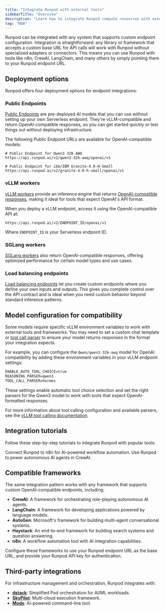 ```yaml
---
title: "Integrate Runpod with external tools"
sidebarTitle: "Overview"
description: "Learn how to integrate Runpod compute resources with external tools and agentic frameworks."
tag: "NEW"
---
```


Runpod can be integrated with any system that supports custom endpoint configuration. Integration is straightforward: any library or framework that accepts a custom base URL for API calls will work with Runpod without specialized adapters or connectors. This means you can use Runpod with tools like n8n, CrewAI, LangChain, and many others by simply pointing them to your Runpod endpoint URL. 

## Deployment options

Runpod offers four deployment options for endpoint integrations:

### Public Endpoints

[Public Endpoints](/hub/public-endpoints) are pre-deployed AI models that you can use without setting up your own Serverless endpoint. They're vLLM-compatible and return OpenAI-compatible responses, so you can get started quickly or test things out without deploying infrastructure.

The following Public Endpoint URLs are available for OpenAI-compatible models:

```
# Public Endpoint for Qwen3 32B AWQ
https://api.runpod.ai/v2/qwen3-32b-awq/openai/v1

# Public Endpoint for ibm/IBM Granite-4.0-H-Small
https://api.runpod.ai/v2/granite-4-0-h-small/openai/v1
```

### vLLM workers

[vLLM workers](/serverless/vllm/overview) provide an inference engine that returns [OpenAI-compatible responses](/serverless/vllm/openai-compatibility), making it ideal for tools that expect OpenAI's API format.

When you deploy a vLLM endpoint, access it using the OpenAI-compatible API at:

```
https://api.runpod.ai/v2/ENDPOINT_ID/openai/v1
```

Where `ENDPOINT_ID` is your Serverless endpoint ID.

### SGLang workers

[SGLang workers](https://github.com/runpod-workers/worker-sglang) also return OpenAI-compatible responses, offering optimized performance for certain model types and use cases.

### Load balancing endpoints

[Load balancing endpoints](/serverless/load-balancing/overview) let you create custom endpoints where you define your own inputs and outputs. This gives you complete control over the API contract and is ideal when you need custom behavior beyond standard inference patterns.

## Model configuration for compatibility

Some models require specific vLLM environment variables to work with external tools and frameworks. You may need to set a custom chat template or [tool call parser](https://docs.vllm.ai/en/latest/features/tool_calling.html) to ensure your model returns responses in the format your integration expects.

For example, you can configure the `Qwen/qwen3-32b-awq` model for OpenAI compatibility by adding these environment variables in your vLLM endpoint settings:

```txt
ENABLE_AUTO_TOOL_CHOICE=true
REASONING_PARSER=qwen3
TOOL_CALL_PARSER=hermes
```

These settings enable automatic tool choice selection and set the right parsers for the Qwen3 model to work with tools that expect OpenAI-formatted responses.

For more information about tool calling configuration and available parsers, see the [vLLM tool calling documentation](https://docs.vllm.ai/en/latest/features/tool_calling.html).

## Integration tutorials

Follow these step-by-step tutorials to integrate Runpod with popular tools:

<CardGroup cols={2}>
  <Card title="Integrate with n8n" icon="workflow" href="/tutorials/integrations/n8n-integration">
    Connect Runpod to n8n for AI-powered workflow automation.
  </Card>

  <Card title="Integrate with CrewAI" icon="robot" href="/tutorials/integrations/crewai-integration">
    Use Runpod to power autonomous AI agents in CrewAI.
  </Card>
</CardGroup>

## Compatible frameworks

The same integration pattern works with any framework that supports custom OpenAI-compatible endpoints, including:

* **CrewAI**: A framework for orchestrating role-playing autonomous AI agents.
* **LangChain**: A framework for developing applications powered by language models.
* **AutoGen**: Microsoft's framework for building multi-agent conversational systems.
* **Haystack**: An end-to-end framework for building search systems and question answering.
* **n8n**: A workflow automation tool with AI integration capabilities.

Configure these frameworks to use your Runpod endpoint URL as the base URL, and provide your Runpod API key for authentication.

## Third-party integrations

For infrastructure management and orchestration, Runpod integrates with:

* [**dstack**](/integrations/dstack): Simplified Pod orchestration for AI/ML workloads.
* [**SkyPilot**](/integrations/skypilot): Multi-cloud execution framework.
* [**Mods**](/integrations/mods): AI-powered command-line tool.
